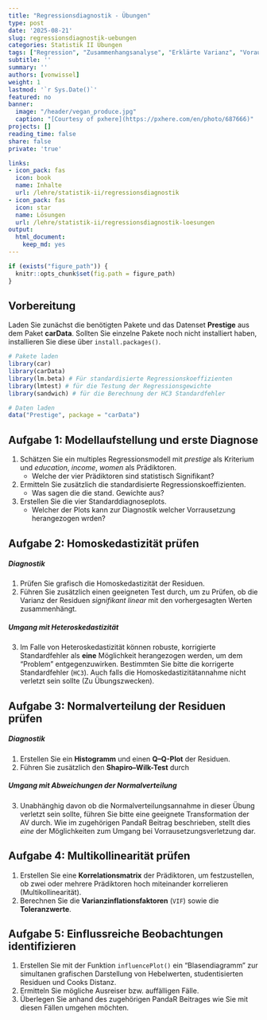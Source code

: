 ```yaml
---
title: "Regressionsdiagnostik - Übungen" 
type: post
date: '2025-08-21'
slug: regressionsdiagnostik-uebungen
categories: Statistik II Übungen
tags: ["Regression", "Zusammenhangsanalyse", "Erklärte Varianz", "Voraussetzungsprüfung"]
subtitle: ''
summary: ''
authors: [vonwissel]
weight: 1
lastmod: '`r Sys.Date()`'
featured: no
banner:
  image: "/header/vegan_produce.jpg"
  caption: "[Courtesy of pxhere](https://pxhere.com/en/photo/687666)"
projects: []
reading_time: false
share: false
private: 'true'

links:
- icon_pack: fas
  icon: book
  name: Inhalte
  url: /lehre/statistik-ii/regressionsdiagnostik
- icon_pack: fas
  icon: star
  name: Lösungen
  url: /lehre/statistik-ii/regressionsdiagnostik-loesungen
output:
  html_document:
    keep_md: yes
---
```


```r
if (exists("figure_path")) {
  knitr::opts_chunk$set(fig.path = figure_path)
}
```
## Vorbereitung

Laden Sie zunächst die benötigten Pakete und das Datenset **Prestige** aus dem Paket **carData**. Sollten Sie einzelne Pakete noch nicht installiert haben, installieren Sie diese über `install.packages()`.

```r
# Pakete laden
library(car)
library(carData)
library(lm.beta) # Für standardisierte Regressionskoeffizienten
library(lmtest) # für die Testung der Regressionsgewichte
library(sandwich) # für die Berechnung der HC3 Standardfehler

# Daten laden
data("Prestige", package = "carData")
```

## Aufgabe 1: Modellaufstellung und erste Diagnose

1. Schätzen Sie ein multiples Regressionsmodell mit *prestige* als Kriterium und *education*, *income*, *women* als Prädiktoren.
   - Welche der vier Prädiktoren sind statistisch Signifikant?
2. Ermitteln Sie zusätzlich die standardisierte Regressionskoeffizienten.
   - Was sagen die die stand. Gewichte aus?
3. Erstellen Sie die vier Standarddiagnoseplots.
   - Welcher der Plots kann zur Diagnostik welcher Vorrausetzung herangezogen wrden?

## Aufgabe 2: Homoskedastizität prüfen

##### Diagnostik

1. Prüfen Sie grafisch die Homoskedastizität der Residuen.
2. Führen Sie zusätzlich einen geeigneten Test durch, um zu Prüfen, ob die Varianz der Residuen *signifikant linear* mit den vorhergesagten Werten zusammenhängt.

##### Umgang mit Heteroskedastizität

3. Im Falle von Heteroskedastizität können robuste, korrigierte Standardfehler als **eine** Möglichkeit herangezogen werden, um dem "Problem" entgegenzuwirken. Bestimmten Sie bitte die korrigerte Standardfehler (`HC3`). Auch falls die Homoskedastizitätannahme nicht verletzt sein sollte (Zu Übungszwecken).

## Aufgabe 3: Normalverteilung der Residuen prüfen

##### Diagnostik

1. Erstellen Sie ein **Histogramm** und einen **Q–Q-Plot** der Residuen.
2. Führen Sie zusätzlich den **Shapiro–Wilk-Test** durch

##### Umgang mit Abweichungen der Normalverteilung

3. Unabhänghig davon ob die Normalverteilungsannahme in dieser Übung verletzt sein sollte, führen Sie bitte eine geeignete Transformation der AV durch. Wie im zugehörigen PandaR Beitrag beschrieben, stellt dies *eine* der Möglichkeiten zum Umgang bei Vorrausetzungsverletzung dar.

## Aufgabe 4: Multikollinearität prüfen

1. Erstellen Sie eine **Korrelationsmatrix** der Prädiktoren, um festzustellen, ob zwei oder mehrere Prädiktoren hoch miteinander korrelieren (Multikollinearität).
2. Berechnen Sie die **Varianzinflationsfaktoren** (`VIF`) sowie die **Toleranzwerte**.

## Aufgabe 5: Einflussreiche Beobachtungen identifizieren

1. Erstellen Sie mit der Funktion `influencePlot()` ein “Blasendiagramm” zur simultanen grafischen Darstellung von Hebelwerten, studentisierten Residuen und Cooks Distanz. 
2. Ermitteln Sie mögliche Ausreiser bzw. auffälligen Fälle.
3. Überlegen Sie anhand des zugehörigen PandaR Beitrages wie Sie mit diesen Fällen umgehen möchten. 
